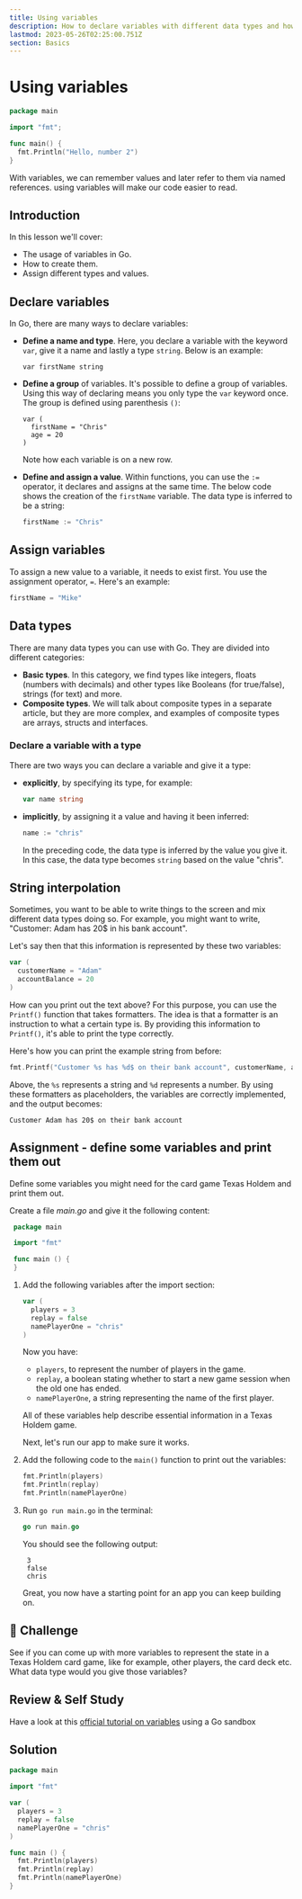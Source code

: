 ```yaml
---
title: Using variables
description: How to declare variables with different data types and how to initialize and assign values
lastmod: 2023-05-26T02:25:00.751Z
section: Basics
---
```


# Using variables

<Compiler >

```go
package main

import "fmt";

func main() {
  fmt.Println("Hello, number 2")
}
```

</Compiler>

With variables, we can remember values and later refer to them via named references. using variables will make our code easier to read.

## Introduction

In this lesson we'll cover:

- The usage of variables in Go.
- How to create them.
- Assign different types and values.

## Declare variables

In Go, there are many ways to declare variables:

- **Define a name and type**. Here, you declare a variable with the keyword `var`, give it a name and lastly a type `string`. Below is an example:

  ```golang
  var firstName string
  ```

- **Define a group** of variables. It's possible to define a group of variables. Using this way of declaring means you only type the `var` keyword once. The group is defined using parenthesis `()`:

  ```golang
  var (
    firstName = "Chris"
    age = 20
  )
  ```

  Note how each variable is on a new row.

- **Define and assign a value**. Within functions, you can use the `:=` operator, it declares and assigns at the same time. The below code shows the creation of the `firstName` variable. The data type is inferred to be a string:

  ```go
  firstName := "Chris"
  ```

## Assign variables

To assign a new value to a variable, it needs to exist first. You use the assignment operator, `=`. Here's an example:

```go
firstName = "Mike"
```

## Data types

There are many data types you can use with Go. They are divided into different categories:

- **Basic types**. In this category, we find types like integers, floats (numbers with decimals) and other types like Booleans (for true/false), strings (for text) and more.
- **Composite types**. We will talk about composite types in a separate article, but they are more complex, and examples of composite types are arrays, structs and interfaces.

### Declare a variable with a type

There are two ways you can declare a variable and give it a type:

- **explicitly**, by specifying its type, for example:

  ```go
  var name string
  ```

- **implicitly**, by assigning it a value and having it been inferred:

  ```go
  name := "chris"
  ```

  In the preceding code, the data type is inferred by the value you give it. In this case, the data type becomes `string` based on the value "chris".

## String interpolation

Sometimes, you want to be able to write things to the screen and mix different data types doing so. For example, you might want to write, "Customer: Adam has 20$ in his bank account".

Let's say then that this information is represented by these two variables:

```go
var (
  customerName = "Adam"
  accountBalance = 20
)
```

How can you print out the text above? For this purpose, you can use the `Printf()` function that takes formatters. The idea is that a formatter is an instruction to what a certain type is. By providing this information to `Printf()`, it's able to print the type correctly.

Here's how you can print the example string from before:

```go
fmt.Printf("Customer %s has %d$ on their bank account", customerName, accountBalance)
```

Above, the `%s` represents a string and `%d` represents a number. By using these formatters as placeholders, the variables are correctly implemented, and the output becomes:

```output
Customer Adam has 20$ on their bank account
```

## Assignment - define some variables and print them out

Define some variables you might need for the card game Texas Holdem and print them out.

Create a file _main.go_ and give it the following content:

```go
 package main

 import "fmt"

 func main () {
 }
```

1. Add the following variables after the import section:

   ```go
   var (
     players = 3
     replay = false
     namePlayerOne = "chris"
   )
   ```

   Now you have:

   - `players`, to represent the number of players in the game.
   - `replay`, a boolean stating whether to start a new game session when the old one has ended.
   - `namePlayerOne`, a string representing the name of the first player.

   All of these variables help describe essential information in a Texas Holdem game.

   Next, let's run our app to make sure it works.

1. Add the following code to the `main()` function to print out the variables:

   ```go
   fmt.Println(players)
   fmt.Println(replay)
   fmt.Println(namePlayerOne)
   ```

1. Run `go run main.go` in the terminal:

   ```go
   go run main.go
   ```

   You should see the following output:

   ```output
    3
    false
    chris
   ```

   Great, you now have a starting point for an app you can keep building on.

## 🚀 Challenge

See if you can come up with more variables to represent the state in a Texas Holdem card game, like for example, other players, the card deck etc. What data type would you give those variables?

## Review & Self Study

Have a look at this [official tutorial on variables](https://go.dev/tour/basics/8) using a Go sandbox

## Solution

```go
package main

import "fmt"

var (
  players = 3
  replay = false
  namePlayerOne = "chris"
)

func main () {
  fmt.Println(players)
  fmt.Println(replay)
  fmt.Println(namePlayerOne)
}
```
